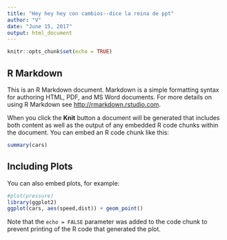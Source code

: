 ```yaml
---
title: "Hey hey hey con cambios--dice la reina de ppt"
author: "V"
date: "June 15, 2017"
output: html_document
---
```


```r
knitr::opts_chunk$set(echo = TRUE)
```

## R Markdown

This is an R Markdown document. Markdown is a simple formatting syntax for authoring HTML, PDF, and MS Word documents. For more details on using R Markdown see <http://rmarkdown.rstudio.com>.

When you click the **Knit** button a document will be generated that includes both content as well as the output of any embedded R code chunks within the document. You can embed an R code chunk like this:

```r
summary(cars)
```

## Including Plots

You can also embed plots, for example:

```r
#plot(pressure)
library(ggplot2)
ggplot(cars, aes(speed,dist)) + geom_point()

```

Note that the `echo = FALSE` parameter was added to the code chunk to prevent printing of the R code that generated the plot.
